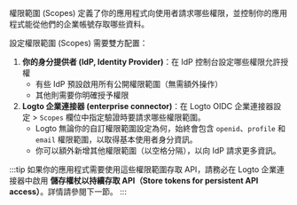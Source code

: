 權限範圍 (Scopes) 定義了你的應用程式向使用者請求哪些權限，並控制你的應用程式能從他們的企業帳號存取哪些資料。

設定權限範圍 (Scopes) 需要雙方配置：

1. **你的身分提供者 (IdP, Identity Provider)**：在 IdP 控制台設定哪些權限允許授權
   - 有些 IdP 預設啟用所有公開權限範圍（無需額外操作）
   - 其他則需要你明確授予權限
2. **Logto 企業連接器 (enterprise connector)**：在 Logto OIDC 企業連接器設定 > `Scopes` 欄位中指定驗證時要請求哪些權限範圍。
   - Logto 無論你的自訂權限範圍設定為何，始終會包含 `openid`、`profile` 和 `email` 權限範圍，以取得基本使用者身分資訊。
   - 你可以額外新增其他權限範圍（以空格分隔），以向 IdP 請求更多資訊。

:::tip
如果你的應用程式需要使用這些權限範圍存取 API，請務必在 Logto 企業連接器中啟用 **儲存權杖以持續存取 API（Store tokens for persistent API access）**。詳情請參閱下一節。
:::
